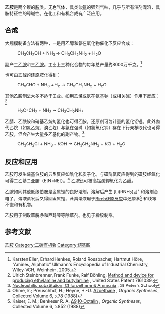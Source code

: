 {{chembox
| Reference=<ref>''[[Merck_Index|Merck Index]]'', 12th Edition, '''3808'''.</ref>
| ImageFileL1 = Ethylamine-2D-skeletal.png
| ImageNameL1 = Simplified skeletal formula
| ImageFileR1 = Ethylamine-2D-flat.png
| ImageSizeR1 = 120px
| ImageNameR1 = Full structural formula
| ImageFile2 = Ethylamine-3D-balls.png
| ImageSize2 = 180px
| ImageName2 = Ball-and-stick model
| IUPACName = Ethanamine
| OtherNames = 乙基胺、氨基乙烷
|Section1={{Chembox Identifiers
| CASNo = 75-04-7
| CASNo_Ref = {{cascite|correct|CAS}}
| PubChem = 6341
| ChemSpiderID = 6101
| ChemSpiderID_Ref = {{chemspidercite|correct|chemspider}}
| UNII = YG6MGA6AT5
| UNII_Ref = {{fdacite|correct|FDA}}
| EINECS = 200-834-7
| UNNumber = 1036
| KEGG = C00797
| KEGG_Ref = {{keggcite|correct|kegg}}
| MeSHName = ethylamine
| ChEBI = 15862
| ChEBI_Ref = {{ebicite|correct|EBI}}
| ChEMBL = 14449
| ChEMBL_Ref = {{ebicite|correct|EBI}}
| RTECS = KH2100000
| Beilstein = 505933
| Gmelin = 897
| 3DMet = B00176
| SMILES = CCN
| StdInChI = 1S/C2H7N/c1-2-3/h2-3H2,1H3
| StdInChI_Ref = {{stdinchicite|correct|chemspider}}
| StdInChIKey = QUSNBJAOOMFDIB-UHFFFAOYSA-N
| StdInChIKey_Ref = {{stdinchicite|correct|chemspider}}
}}
|Section2 = {{Chembox Properties
|   Formula = C<sub>2</sub>H<sub>7</sub>N
|   MolarMass = 45.08
|   Appearance = 淡黄色液体
|   Density = 0.689 g/cm<sup>3</sup>
|   MeltingPt = -81 °C
|   BoilingPt = 16.6 °C
|   Solubility = 混溶
|   VaporPressure = 121 kPa (20 °C)
|   Acidity (K<sub>a</sub>) = 2.31 x 10<sup>-11</sup>
  }}
| Section3 = {{Chembox Hazards
|   MainHazards = 有害、腐蚀性、易燃
|   FlashPt = -17 °C
|   Autoignition = 385 °C
|   ExploLimits = 3.5-14%<sub>V</sub>
|   RPhrases = {{R12}}, {{R20}}, {{R22}}, {{R34}}, {{R36/37/38}}
|   SPhrases = {{S16}}, {{S26}}, {{S29}}
|   NFPA-H = 3
|   NFPA-F = 4
|   NFPA-R = 0
|   NFPA-O = ALK
  }}
}}

'''乙胺'''是两个碳的[[胺|胺]]类。无色气体，具类似[[氨|氨]]的强烈气味，几乎与所有溶剂混溶，具胺特征性的弱碱性。在化工和有机合成有广泛应用。

==合成==
大规模制备方法有两种，一是用乙醇和氨在氧化物催化下反应合成：
:CH<sub>3</sub>CH<sub>2</sub>OH  +  NH<sub>3</sub>   →  CH<sub>3</sub>CH<sub>2</sub>NH<sub>2</sub>  +  H<sub>2</sub>O

副产[[二乙胺|二乙胺]]和[[三乙胺|三乙胺]]。工业上三种化合物的每年总产量约8000万千克。<ref>Karsten Eller, Erhard Henkes, Roland Rossbacher, Hartmut Höke, “Amines, Aliphatic” Ullmann's Encyclopedia of Industrial Chemistry, Wiley-VCH, Weinheim, 2005.</ref>

也可由[[乙醛|乙醛]]的[[还原胺化|还原胺化]]得到：
:CH<sub>3</sub>CHO  +  NH<sub>3</sub>  +  H<sub>2</sub>   →  CH<sub>3</sub>CH<sub>2</sub>NH<sub>2</sub>  +  H<sub>2</sub>O

其他乙胺制法大多不适于工业。如用乙烯或氨在氨基钠（或相关碱）作用下反应：<ref>Ulrich Steinbrenner, Frank Funke, Ralf Böhling, [http://www.patentstorm.us/patents/7161039-claims.html Method and device for producing ethylamine and butylamine] {{Webarchive|url=https://archive.is/20120912102105/http://www.patentstorm.us/patents/7161039-claims.html |date=2012-09-12 }}, United States Patent 7161039.</ref>
:H<sub>2</sub>C=CH<sub>2</sub>  +  NH<sub>3</sub>  →  CH<sub>3</sub>CH<sub>2</sub>NH<sub>2</sub>

乙腈、乙酰胺和硝基乙烷的氢化也可得乙胺。还原剂可为计量的氢化铝锂。此外卤代乙烷（如氯乙烷、溴乙烷）与氨在强碱（如氢氧化钾）存在下行亲核取代也可得乙胺，但会产生大量多乙基化的副产物。<ref>[http://intranet.st-peters.york.sch.uk/fileadmin/user_upload/chemistry/AS_Organic_Mechs/NS-Haloalkane-NH3.ppt Nucleophilic substitution, Chloroethane & Ammonia] {{Wayback|url=http://intranet.st-peters.york.sch.uk/fileadmin/user_upload/chemistry/AS_Organic_Mechs/NS-Haloalkane-NH3.ppt |date=20080528051626 }}, St Peter's School</ref>
:CH<sub>3</sub>CH<sub>2</sub>Cl + NH<sub>3</sub> +  KOH  →   CH<sub>3</sub>CH<sub>2</sub>NH<sub>2</sub> + KCl + H<sub>2</sub>O

==反应和应用==
乙胺可发生烷基伯胺的典型反应如酰化和质子化。与磺酰氯反应得到的磺胺经氧化可得二乙基二亚胺（EtN=NEt）。<ref>Ohme, R.; Preuschhof, H.; Heyne, H.-U. [http://www.orgsyn.org/orgsyn/pdfs/CV6P0078.pdf Azoethane] {{Wayback|url=http://www.orgsyn.org/orgsyn/pdfs/CV6P0078.pdf |date=20070930230511 }}, ''Organic Syntheses'', Collected Volume 6, p.78 (1988)</ref> 乙胺还可被高锰酸钾氧化为乙醛。

乙胺如同其他低级伯胺是金属锂的良好溶剂，溶解后产生 [Li(RNH<sub>2</sub>)<sub>4</sub>]<sup>+</sup> 和溶剂合电子，溶液蒸发后又得回金属锂。此类溶液用于[[Birch还原反应|Birch还原反应]]中还原萘<ref>Kaiser, E. M.; Benkeser R. A.  [http://www.orgsyn.org/orgsyn/pdfs/CV6P0852.pdf Δ9,10-Octalin] {{Wayback|url=http://www.orgsyn.org/orgsyn/pdfs/CV6P0852.pdf |date=20070930224411 }}, ''Organic Syntheses'', Collected Volume 6, p.852 (1988)</ref> 和炔等不饱和有机物。

乙胺用于制取草脱净和西玛嗪等除草剂。也见于橡胶制品。

==参考文献==
{{reflist}}

{{烷基胺}}
{{Authority control}}
[[Category:乙胺|]]
[[Category:二碳有机物|Category:二碳有机物]]
[[Category:烷基胺|Category:烷基胺]]